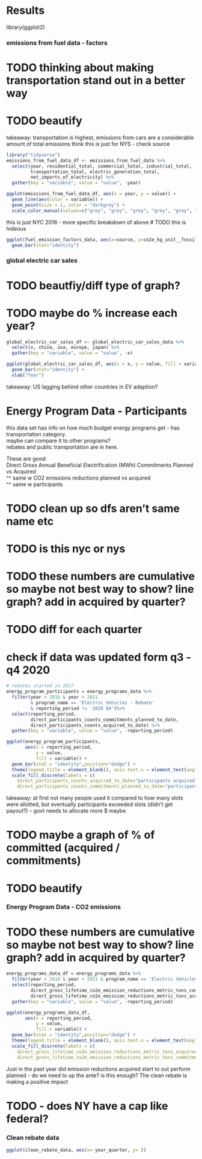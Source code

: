 # Results
library(ggplot2)

### emissions from fuel data - factors

# TODO thinking about making transportation stand out in a better way
# TODO beautify
takeaway: transportation is highest, emissions from cars are a considerable amount of total emissions
think this is just for NYS - check source
```r
library("tidyverse")
emissions_from_fuel_data_df <- emissions_from_fuel_data %>%
  select(year, residential_total, commercial_total, industrial_total,
         transportation_total, electric_generation_total,
         net_imports_of_electricity) %>%
  gather(key = "variable", value = "value", -year)

ggplot(emissions_from_fuel_data_df, aes(x = year, y = value)) + 
  geom_line(aes(color = variable)) +
  geom_point(size = 1, color = "darkgray") +
  scale_color_manual(values=c("grey", "grey", "grey", "grey", "grey", "red"))
```

this is just NYC 2016 - more specific breakdown of above
# TODO this is hideous
```r
ggplot(fuel_emission_factors_data, aes(x=source, y=co2e_kg_unit__fossil_, fill=sector)) +
  geom_bar(stat="identity")
```

### global electric car sales

# TODO beautfiy/diff type of graph?
# TODO maybe do % increase each year?
```r
global_electric_car_sales_df <- global_electric_car_sales_data %>%
  select(x, china, usa, europe, japan) %>%
  gather(key = "variable", value = "value", -x)

ggplot(global_electric_car_sales_df, aes(x = x, y = value, fill = variable)) + 
  geom_bar(stat="identity") +
  xlab("Year")
```
takeaway: US lagging behind other countries in EV adaption?

# Energy Program Data - Participants
this data set has info on how much budget energy programs get - has transportation category.\
maybe can compare it to other programs?\
rebates and public transportation are in here.\

These are good:\
Direct Gross Annual Beneficial Electrification (MWh) Commitments Planned vs Acquired\
^^ same w CO2 emissions reductions planned vs acquired\
^^ same w participants \

# TODO clean up so dfs aren't same name etc
# TODO is this nyc or nys
# TODO these numbers are cumulative so maybe not best way to show? line graph? add in acquired by quarter?
# TODO diff for each quarter
# check if data was updated form q3 - q4 2020
```r
# rebates started in 2017
energy_program_participants = energy_programs_data %>% 
  filter(year > 2016 & year < 2021 
         & program_name == 'Electric Vehicles - Rebate'
         & reporting_period != '2020 Q4')%>%
  select(reporting_period,
         direct_participants_counts_commitments_planned_to_date,
         direct_participants_counts_acquired_to_date) %>%
  gather(key = "variable", value = "value", -reporting_period)

ggplot(energy_program_participants, 
       aes(x = reporting_period,
           y = value,
           fill = variable)) + 
  geom_bar(stat = "identity",position="dodge") +
  theme(legend.title = element_blank(), axis.text.x = element_text(angle = 90)) +
  scale_fill_discrete(labels = c(
    direct_participants_counts_acquired_to_date="participants acquired",
    direct_participants_counts_commitments_planned_to_date="participanted commitments planned"))
```
takeaway: at first not many people used it compared to how many slots were allotted, but eventually participants exceeded slots (didn't get payout?) -- govt needs to allocate more $ maybe

# TODO maybe a graph of % of committed (acquired / commitments)
# TODO beautify

### Energy Program Data - CO2 emissions

# TODO these numbers are cumulative so maybe not best way to show? line graph? add in acquired by quarter?
```r
energy_programs_data_df = energy_programs_data %>% 
  filter(year > 2016 & year < 2021 & program_name == 'Electric Vehicles - Rebate') %>%
  select(reporting_period,
         direct_gross_lifetime_co2e_emission_reductions_metric_tons_commitments_planned_to_date,
         direct_gross_lifetime_co2e_emission_reductions_metric_tons_acquired_to_date) %>%
  gather(key = "variable", value = "value", -reporting_period)

ggplot(energy_programs_data_df, 
       aes(x = reporting_period,
           y = value,
           fill = variable)) + 
  geom_bar(stat = "identity",position="dodge") +
  theme(legend.title = element_blank(), axis.text.x = element_text(angle = 90)) +
  scale_fill_discrete(labels = c(
    direct_gross_lifetime_co2e_emission_reductions_metric_tons_acquired_to_date="CO2 emission reductions acquired",
    direct_gross_lifetime_co2e_emission_reductions_metric_tons_commitments_planned_to_date="CO2 emission reductions planned"))
```
Just in the past year did emission reductions acquired start to out perform planned - do we need to up the ante? is this enough?
The clean rebate is making a positive impact

# TODO - does NY have a cap like federal?

### Clean rebate data


```r
ggplot(clean_rebate_data, aes(x= year_quarter, y= ))
```





